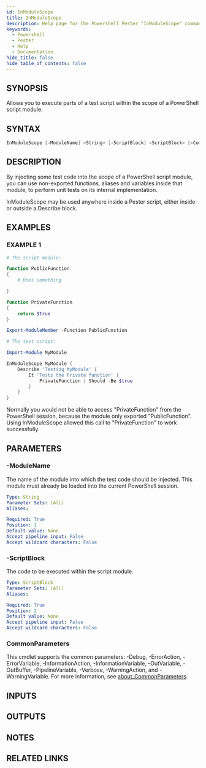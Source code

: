 ```yaml
---
id: InModuleScope
title: InModuleScope
description: Help page for the Powershell Pester "InModuleScope" command
keywords:
  - Powershell
  - Pester
  - Help
  - Documentation
hide_title: false
hide_table_of_contents: false
---
```


## SYNOPSIS

Allows you to execute parts of a test script within the
scope of a PowerShell script module.

## SYNTAX

```powershell
InModuleScope [-ModuleName] <String> [-ScriptBlock] <ScriptBlock> [<CommonParameters>]
```

## DESCRIPTION

By injecting some test code into the scope of a PowerShell
script module, you can use non-exported functions, aliases
and variables inside that module, to perform unit tests on
its internal implementation.

InModuleScope may be used anywhere inside a Pester script,
either inside or outside a Describe block.

## EXAMPLES

### EXAMPLE 1

```powershell
# The script module:

function PublicFunction
{
    # Does something

}

function PrivateFunction
{
    return $true
}

Export-ModuleMember -Function PublicFunction

# The test script:

Import-Module MyModule

InModuleScope MyModule {
    Describe 'Testing MyModule' {
        It 'Tests the Private function' {
            PrivateFunction | Should -Be $true
        }
    }
}
```

Normally you would not be able to access "PrivateFunction" from
the PowerShell session, because the module only exported
"PublicFunction". 
Using InModuleScope allowed this call to
"PrivateFunction" to work successfully.

## PARAMETERS

### -ModuleName

The name of the module into which the test code should be
injected.
This module must already be loaded into the current
PowerShell session.

```yaml
Type: String
Parameter Sets: (All)
Aliases:

Required: True
Position: 1
Default value: None
Accept pipeline input: False
Accept wildcard characters: False
```

### -ScriptBlock

The code to be executed within the script module.

```yaml
Type: ScriptBlock
Parameter Sets: (All)
Aliases:

Required: True
Position: 2
Default value: None
Accept pipeline input: False
Accept wildcard characters: False
```

### CommonParameters

This cmdlet supports the common parameters: -Debug, -ErrorAction, -ErrorVariable, -InformationAction, -InformationVariable, -OutVariable, -OutBuffer, -PipelineVariable, -Verbose, -WarningAction, and -WarningVariable. For more information, see [about_CommonParameters](http://go.microsoft.com/fwlink/?LinkID=113216).

## INPUTS

## OUTPUTS

## NOTES

## RELATED LINKS
